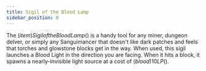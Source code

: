 ```yaml
---
title: Sigil of the Blood Lamp
sidebar_position: 0
---
```



The $(item)Sigil of the Blood Lamp$() is a handy tool for any miner, dungeon delver, or simply any Sanguimancer that doesn't like dark patches and feels that torches and glowstone blocks get in the way. When used, this sigil launches a Blood Light in the direction you are facing. When it hits a block, it spawns a nearly-invisible light source at a cost of $(blood)10 LP$().

